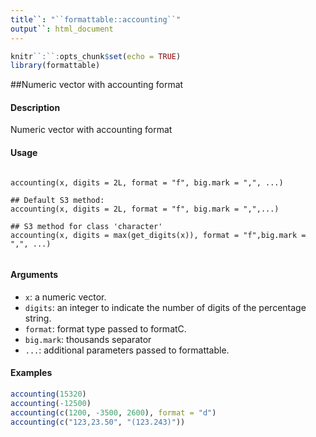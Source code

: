 ---
title``: "``formattable::accounting``"
output``: html_document
---

```{r setup, include=FALSE}
knitr``:``:opts_chunk$set(echo = TRUE)
library(formattable)
```

##Numeric vector with accounting format

#### Description

Numeric vector with accounting format

#### Usage
<pre><code>
accounting(x, digits = 2L, format = "f", big.mark = ",", ...)

## Default S3 method:
accounting(x, digits = 2L, format = "f", big.mark = ",",...)

## S3 method for class 'character'
accounting(x, digits = max(get_digits(x)), format = "f",big.mark = ",", ...)

</code></pre>

#### Arguments
* ``x``: a numeric vector.
* ``digits``: an integer to indicate the number of digits of the percentage string.
* ``format``: format type passed to formatC.
* ``big.mark``: thousands separator
* ``...``: additional parameters passed to formattable.

#### Examples

```{r}
accounting(15320)
accounting(-12500)
accounting(c(1200, -3500, 2600), format = "d")
accounting(c("123,23.50", "(123.243)"))

```
